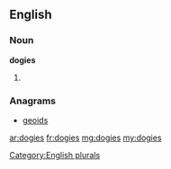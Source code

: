 ==English==

===Noun===
'''dogies'''

# {{plural of|[[dogie]]}}

===Anagrams===
* [[geoids#English|geoids]]

[[Category:English plurals]]

[[ar:dogies]]
[[fr:dogies]]
[[mg:dogies]]
[[my:dogies]]